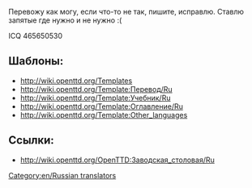[[Category:en/Russian translators]]
Перевожу как могу, если что-то не так, пишите, исправлю. Ставлю запятые где нужно и не нужно :(

ICQ 465650530

==Шаблоны:==
*http://wiki.openttd.org/Templates 
*http://wiki.openttd.org/Template:Перевод/Ru
*http://wiki.openttd.org/Template:Учебник/Ru 
*http://wiki.openttd.org/Template:Оглавление/Ru
*http://wiki.openttd.org/Template:Other_languages

==Ссылки:==
*http://wiki.openttd.org/OpenTTD:Заводская_столовая/Ru